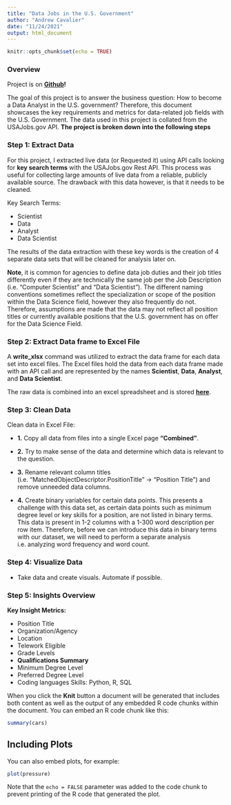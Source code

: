 ```yaml
---
title: "Data Jobs in the U.S. Government"
author: "Andrew Cavalier"
date: "11/24/2021"
output: html_document
---
```


```r
knitr::opts_chunk$set(echo = TRUE)
```

### Overview

Project is on **[Github](https://github.com/Adrewcav/API-Data-Collection-)!**

The goal of this project is to answer the business question: How to become a Data Analyst in the U.S. government?
Therefore, this document showcases the key requirements and metrics for data-related job fields with the U.S. Government. The data used in this project is collated from the USAJobs.gov API. **The project is broken down into the following steps**

### Step 1: Extract Data
For this project, I extracted live data (or Requested it) using API calls looking for **key search terms** with the USAJobs.gov Rest API. This process was useful for collecting large amounts of live data from a reliable, publicly available source. The drawback with this data however, is that it needs to be cleaned.

Key Search Terms: 

* Scientist
* Data
* Analyst
* Data Scientist 

The results of the data extraction with these key words is the creation of 4 separate data sets that will be cleaned for analysis later on. 

**Note**, it is common for agencies to define data job duties and their job titles differently even if they are technically the same job per the Job Description (i.e. "Computer Scientist" and "Data Scientist"). The different naming conventions sometimes reflect the specialization or scope of the position within the Data Science field, however they also frequently do not. Therefore, assumptions are made that the data may not reflect all position titles or currently available positions that the U.S. government has on offer for the Data Science Field. 

### Step 2: Extract Data frame to Excel File

A **write_xlsx** command was utilized to extract the data frame for each data set into excel files. The Excel files hold the data from each data frame made with an API call and are represented by the names **Scientist**, **Data**, **Analyst**, and **Data Scientist**.

The raw data is combined into an excel spreadsheet and is stored **[here](https://github.com/Adrewcav/USAJobs-Data-Analysis-/blob/main/Combined%20Data%20Raw%20.xlsx)**. 


### Step 3: Clean Data
Clean data in Excel File:

* **1.** Copy all data from files into a single Excel page **"Combined"**.

* **2.** Try to make sense of the data and determine which data is relevant to the question.

* **3.** Rename relevant column titles (i.e. "MatchedObjectDescriptor.PositionTitle" -> "Position Title") and remove unneeded data columns.

* **4.** Create binary variables for certain data points. This presents a challenge with this data set, as certain data points such as minimum degree level or key skills for a position, are not listed in binary terms. This data is present in 1-2 columns with a 1-300 word description per row item. Therefore, before we can introduce this data in binary terms with our dataset, we will need to perform a separate analysis i.e. analyzing word frequency and word count. 

### Step 4: Visualize Data 
* Take data and create visuals. Automate if possible. 

### Step 5: Insights Overview
**Key Insight Metrics:**

* Position Title 
* Organization/Agency 
* Location
* Telework Eligible 
* Grade Levels
* **Qualifications Summary**
* Minimum Degree Level
* Preferred Degree Level
* Coding languages Skills: Python, R, SQL

When you click the **Knit** button a document will be generated that includes both content as well as the output of any embedded R code chunks within the document. You can embed an R code chunk like this:

```r
summary(cars)
```

## Including Plots

You can also embed plots, for example:

```r
plot(pressure)
```

Note that the `echo = FALSE` parameter was added to the code chunk to prevent printing of the R code that generated the plot.



